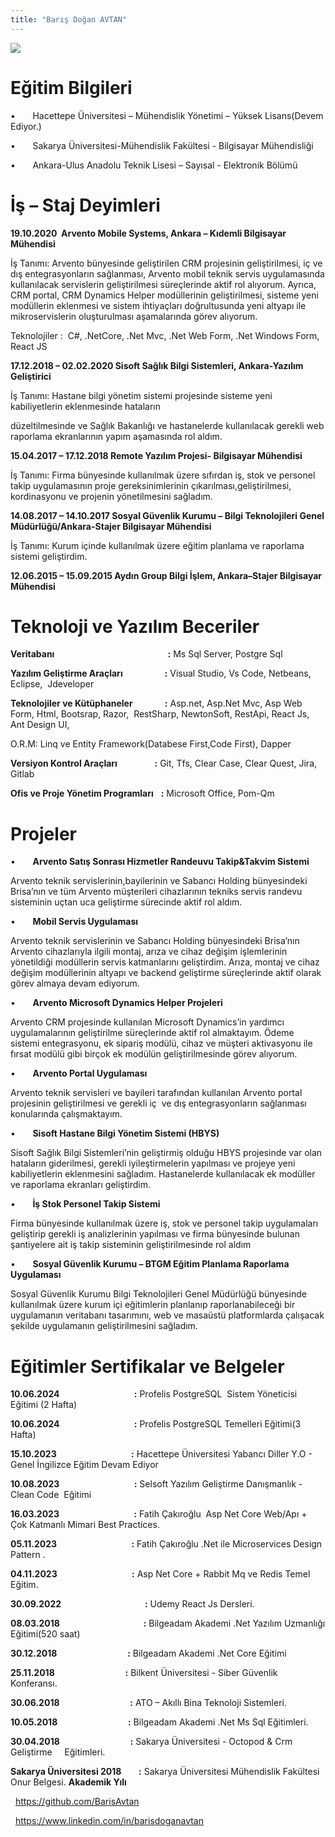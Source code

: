 ```yaml
---
title: "Barış Doğan AVTAN"
---
```


![](images/clipboard-651476334.png)

# Eğitim Bilgileri

•       Hacettepe Üniversitesi – Mühendislik Yönetimi – Yüksek Lisans(Devem Ediyor.)

•       Sakarya Üniversitesi-Mühendislik Fakültesi - Bilgisayar Mühendisliği 

•       Ankara-Ulus Anadolu Teknik Lisesi – Sayısal - Elektronik Bölümü

# İş – Staj Deyimleri

**19.10.2020  Arvento Mobile Systems, Ankara – Kıdemli Bilgisayar Mühendisi**  

İş Tanımı: Arvento bünyesinde geliştirilen CRM projesinin geliştirilmesi, iç ve dış entegrasyonların sağlanması, Arvento mobil teknik servis uygulamasında kullanılacak servislerin geliştirilmesi süreçlerinde aktif rol alıyorum. Ayrıca, CRM portal, CRM Dynamics Helper modüllerinin geliştirilmesi, sisteme yeni modüllerin eklenmesi ve sistem ihtiyaçları doğrultusunda yeni altyapı ile mikroservislerin oluşturulması aşamalarında görev alıyorum.

Teknolojiler :  C#, .NetCore, .Net Mvc, .Net Web Form, .Net Windows Form, React JS

**17.12.2018 – 02.02.2020 Sisoft Sağlık Bilgi Sistemleri, Ankara-Yazılım Geliştirici**  

İş Tanımı: Hastane bilgi yönetim sistemi projesinde sisteme yeni kabiliyetlerin eklenmesinde hataların

düzeltilmesinde ve Sağlık Bakanlığı ve hastanelerde kullanılacak gerekli web raporlama ekranlarının yapım aşamasında rol aldım. 

**15.04.2017 – 17.12.2018 Remote Yazılım Projesi- Bilgisayar Mühendisi**

İş Tanımı: Firma bünyesinde kullanılmak üzere sıfırdan iş, stok ve personel takip uygulamasının proje gereksinimlerinin çıkarılması,geliştirilmesi, kordinasyonu ve projenin yönetilmesini sağladım.

**14.08.2017 – 14.10.2017 Sosyal Güvenlik Kurumu – Bilgi Teknolojileri Genel Müdürlüğü/Ankara-Stajer Bilgisayar Mühendisi**  

İş Tanımı: Kurum içinde kullanılmak üzere eğitim planlama ve raporlama sistemi geliştirdim. 

**12.06.2015 – 15.09.2015 Aydın Group Bilgi İşlem, Ankara--Stajer Bilgisayar Mühendisi**

# Teknoloji ve Yazılım Beceriler

**Veritabanı**                                              **:** Ms Sql Server, Postgre Sql

**Yazılım Geliştirme Araçları**                 **:** Visual Studio, Vs Code, Netbeans,  Eclipse,  Jdeveloper 

**Teknolojiler ve Kütüphaneler**             **:** Asp.net, Asp.Net Mvc, Asp Web Form, Html, Bootsrap, Razor,  RestSharp, NewtonSoft, RestApi, React Js, Ant Design UI,

O.R.M: Linq ve Entity Framework(Databese First,Code First), Dapper

**Versiyon Kontrol Araçları                  :** Git, Tfs, Clear Case, Clear Quest, Jira, Gitlab 

**Ofis ve Proje Yönetim Programları**   **:** Microsoft Office, Pom-Qm

# Projeler

•       **Arvento Satış Sonrası Hizmetler Randeuvu Takip&Takvim Sistemi**  

Arvento teknik servislerinin,bayilerinin ve Sabancı Holding bünyesindeki Brisa’nın ve tüm Arvento müşterileri cihazlarının tekniks servis randevu sisteminin uçtan uca geliştirme sürecinde aktif rol aldım.

•       **Mobil Servis Uygulaması**  

Arvento teknik servislerinin ve Sabancı Holding bünyesindeki Brisa’nın Arvento cihazlarıyla ilgili montaj, arıza ve cihaz değişim işlemlerinin yönetildiği modüllerin servis katmanlarını geliştirdim. Arıza, montaj ve cihaz değişim modüllerinin altyapı ve backend geliştirme süreçlerinde aktif olarak görev almaya devam ediyorum.

•       **Arvento Microsoft Dynamics Helper Projeleri**  

Arvento CRM projesinde kullanılan Microsoft Dynamics’in yardımcı uygulamalarının geliştirilme süreçlerinde aktif rol almaktayım. Ödeme sistemi entegrasyonu, ek sipariş modülü, cihaz ve müşteri aktivasyonu ile fırsat modülü gibi birçok ek modülün geliştirilmesinde görev alıyorum.

•       **Arvento Portal Uygulaması**

Arvento teknik servisleri ve bayileri tarafından kullanılan Arvento portal projesinin geliştirilmesi ve gerekli iç  ve dış entegrasyonların sağlanması konularında çalışmaktayım. 

•       **Sisoft Hastane Bilgi Yönetim Sistemi (HBYS)**  

Sisoft Sağlık Bilgi Sistemleri’nin geliştirmiş olduğu HBYS projesinde var olan hataların giderilmesi, gerekli iyileştirmelerin yapılması ve projeye yeni kabiliyetlerin eklenmesini sağladım. Hastanelerde kullanılacak ek modüller ve raporlama ekranları geliştirdim. 

•       **İş Stok Personel Takip Sistemi**  

Firma bünyesinde kullanılmak üzere iş, stok ve personel takip uygulamaları geliştirip gerekli iş analizlerinin yapılması ve firma bünyesinde bulunan şantiyelere ait iş takip sisteminin geliştirilmesinde rol aldım 

•       **Sosyal Güvenlik Kurumu – BTGM Eğitim Planlama Raporlama Uygulaması**  

Sosyal Güvenlik Kurumu Bilgi Teknolojileri Genel Müdürlüğü bünyesinde kullanılmak üzere kurum içi eğitimlerin planlanıp raporlanabileceği bir uygulamanın veritabanı tasarımını, web ve masaüstü platformlarda çalışacak şekilde uygulamanın geliştirilmesini sağladım. 

# Eğitimler Sertifikalar ve Belgeler

**10.06.2024                                    :** Profelis PostgreSQL  Sistem Yöneticisi Eğitimi (2 Hafta)

**10.06.2024                                    :** Profelis PostgreSQL Temelleri Eğitimi(3 Hafta)

**15.10.2023                                    :** Hacettepe Üniversitesi Yabancı Diller Y.O - Genel İngilizce Eğitim Devam Ediyor

**10.08.2023                                    :** Selsoft Yazılım Geliştirme Danışmanlık - Clean Code  Eğitimi

**16.03.2023                                    :** Fatih Çakıroğlu  Asp Net Core Web/Apı + Çok Katmanlı Mimari Best Practices.

**05.11.2023                                    :** Fatih Çakıroğlu .Net ile Microservices Design Pattern .

**04.11.2023                                    :** Asp Net Core + Rabbit Mq ve Redis Temel Eğitim.

**30.09.2022**                                  **:** Udemy React Js Dersleri.

**08.03.2018**                                  **:** Bilgeadam Akademi .Net Yazılım Uzmanlığı Eğitimi(520 saat) 

**30.12.2018                                  :** Bilgeadam Akademi .Net Core Eğitimi

**25.11.2018                                  :** Bilkent Üniversitesi - Siber Güvenlik Konferansı.

**30.06.2018                                  :** ATO – Akıllı Bina Teknoloji Sistemleri. 

**10.05.2018                                  :** Bilgeadam Akademi .Net Ms Sql Eğitimleri.

**30.04.2018                                  :** Sakarya Üniversitesi - Octopod & Crm Geliştirme     Eğitimleri.

**Sakarya Üniversitesi 2018**       **:** Sakarya Üniversitesi Mühendislik Fakültesi Onur Belgesi. **Akademik Yılı**  

  <https://github.com/BarisAvtan>

  <https://www.linkedin.com/in/barisdoganavtan>
